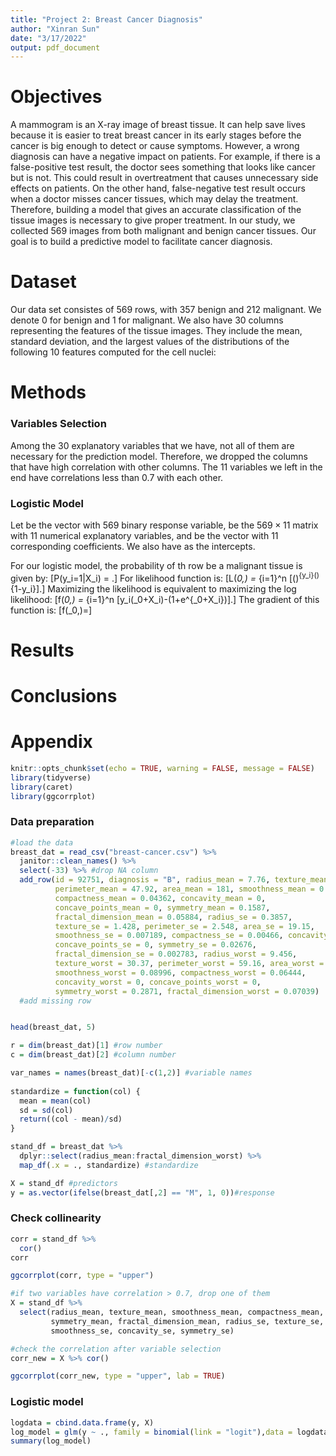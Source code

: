 ```yaml
---
title: "Project 2: Breast Cancer Diagnosis"
author: "Xinran Sun"
date: "3/17/2022"
output: pdf_document
---
```

# Objectives

A mammogram is an X-ray image of breast tissue. It can help save lives because it is easier to treat breast cancer in its early stages before the cancer is big enough to detect or cause symptoms. However, a wrong diagnosis can have a negative impact on patients. For example, if there is a false-positive test result, the doctor sees something that looks like cancer but is not. This could result in overtreatment that causes unnecessary side effects on patients. On the other hand, false-negative test result occurs when a doctor misses cancer tissues, which may delay the treatment. Therefore, building a model that gives an accurate classification of the tissue images is necessary to give proper treatment. In our study, we collected 569 images from both malignant and benign cancer tissues. Our goal is to build a predictive model to facilitate cancer diagnosis.

# Dataset

Our data set consistes of 569 rows, with 357 benign and 212 malignant. We denote 0 for benign and 1 for malignant. We also have 30 columns representing the features of the tissue images. They include the mean, standard deviation, and the largest values of the distributions of the following 10 features computed for the cell nuclei:
\begin{itemize}
\item radius (mean of distances from center to points on the perimeter)
\item texture (standard deviation of gray-scale values)
\item perimeter
\item area
\item smoothness (local variation in radius lengths)
\item compactness ($perimeter^2/area$ - 1.0)
\item concavity (severity of concave portions of the contour)
\item concave points (number of concave portions of the contour)
\item symmetry
\item fractal dimension ("coastline approximation" - 1)
\end{itemize}

# Methods

### Variables Selection

Among the 30 explanatory variables that we have, not all of them are necessary for the prediction model. Therefore, we dropped the columns that have high correlation with other columns. The 11 variables we left in the end have correlations less than 0.7 with each other.

### Logistic Model

Let \textit{y} be the vector with 569 binary response variable, \textit{X} be the $569 \times 11$ matrix with 11 numerical explanatory variables, and \textit{$\beta$} be the vector with 11 corresponding coefficients. We also have \textit{$\beta_0$} as the intercepts.

For our logistic model, the probability of \textit{i}th row be a malignant tissue is given by:
\[P(y_i=1|X_i) = \frac{e^{\beta_0+\beta X_i}}{1+e^{\beta_0+\beta X_i}}.\]
For likelihood function is:
\[L(\beta_0,\beta) = \prod_{i=1}^n [(\frac{e^{\beta_0+\beta X_i}}{1+e^{\beta_0+\beta X_i}})^{y_i}(\frac{1}{1+e^{\beta_0+\beta X_i}})^{1-y_i}].\]
Maximizing the likelihood is equivalent to maximizing the log likelihood:
\[f(\beta_0,\beta) = \sum_{i=1}^n [y_i(\beta_0+\beta X_i)-\log(1+e^{\beta_0+\beta X_i})].\]
The gradient of this function is:
\[\nabla f(\beta_0,\beta)=\]

# Results

# Conclusions


# Appendix

```r
knitr::opts_chunk$set(echo = TRUE, warning = FALSE, message = FALSE)
library(tidyverse)
library(caret)
library(ggcorrplot)
```

### Data preparation
```r
#load the data
breast_dat = read_csv("breast-cancer.csv") %>% 
  janitor::clean_names() %>% 
  select(-33) %>% #drop NA column
  add_row(id = 92751, diagnosis = "B", radius_mean = 7.76, texture_mean = 24.54,
          perimeter_mean = 47.92, area_mean = 181, smoothness_mean = 0.05263,
          compactness_mean = 0.04362, concavity_mean = 0, 
          concave_points_mean = 0, symmetry_mean = 0.1587,
          fractal_dimension_mean = 0.05884, radius_se = 0.3857, 
          texture_se = 1.428, perimeter_se = 2.548, area_se = 19.15,
          smoothness_se = 0.007189, compactness_se = 0.00466, concavity_se = 0,
          concave_points_se = 0, symmetry_se = 0.02676, 
          fractal_dimension_se = 0.002783, radius_worst = 9.456, 
          texture_worst = 30.37, perimeter_worst = 59.16, area_worst = 268.6,
          smoothness_worst = 0.08996, compactness_worst = 0.06444,
          concavity_worst = 0, concave_points_worst = 0, 
          symmetry_worst = 0.2871, fractal_dimension_worst = 0.07039) 
  #add missing row


head(breast_dat, 5)

r = dim(breast_dat)[1] #row number
c = dim(breast_dat)[2] #column number

var_names = names(breast_dat)[-c(1,2)] #variable names
  
standardize = function(col) {
  mean = mean(col)
  sd = sd(col)
  return((col - mean)/sd)
}

stand_df = breast_dat %>% 
  dplyr::select(radius_mean:fractal_dimension_worst) %>% 
  map_df(.x = ., standardize) #standardize

X = stand_df #predictors
y = as.vector(ifelse(breast_dat[,2] == "M", 1, 0))#response
```

### Check collinearity

```r
corr = stand_df %>% 
  cor()
corr

ggcorrplot(corr, type = "upper")

#if two variables have correlation > 0.7, drop one of them
X = stand_df %>% 
  select(radius_mean, texture_mean, smoothness_mean, compactness_mean,
         symmetry_mean, fractal_dimension_mean, radius_se, texture_se,
         smoothness_se, concavity_se, symmetry_se)

#check the correlation after variable selection
corr_new = X %>% cor()

ggcorrplot(corr_new, type = "upper", lab = TRUE)
```

### Logistic model

```r
logdata = cbind.data.frame(y, X)
log_model = glm(y ~ ., family = binomial(link = "logit"),data = logdata)
summary(log_model)
```


